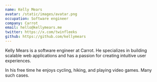 ```yaml
---
name: Kelly Mears
avatar: /static/images/avatar.png
occupation: Software engineer
company: Carrot
email: hello@kellymears.me
twitter: https://x.com/twinfleeks
github: https://github.com/kellymears
---
```


Kelly Mears is a software engineer at Carrot. He specializes in building scalable web applications and has a passion for creating intuitive user experiences.

In his free time he enjoys cycling, hiking, and playing video games. Many such cases.